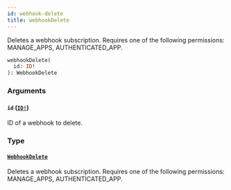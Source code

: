 ```yaml
---
id: webhook-delete
title: webhookDelete
---
```


Deletes a webhook subscription. Requires one of the following permissions: MANAGE_APPS, AUTHENTICATED_APP.

```graphql
webhookDelete(
  id: ID!
): WebhookDelete

```

### Arguments

#### `id` ([`ID!`](../../../developer/api-reference/scalars/id))

ID of a webhook to delete.

### Type

#### [`WebhookDelete`](../../../developer/api-reference/objects/webhook-delete)

Deletes a webhook subscription. Requires one of the following permissions: MANAGE_APPS, AUTHENTICATED_APP.
